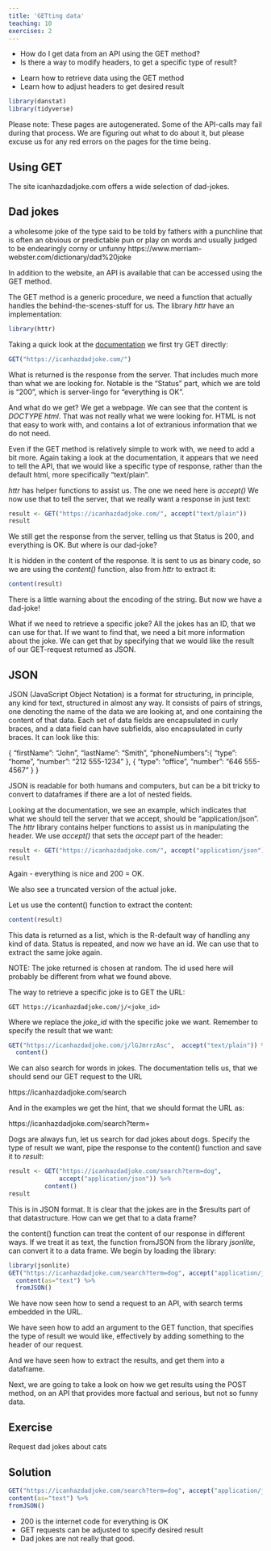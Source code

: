 ```yaml
---
title: 'GETting data'
teaching: 10
exercises: 2
---
```


:::::::::::::::::::::::::::::::::::::: questions 

- How do I get data from an API using the GET method?
- Is there a way to modify headers, to get a specific type of result?

::::::::::::::::::::::::::::::::::::::::::::::::

::::::::::::::::::::::::::::::::::::: objectives

- Learn how to retrieve data using the GET method
- Learn how to adjust headers to get desired result
::::::::::::::::::::::::::::::::::::::::::::::::

```r
library(danstat)
library(tidyverse)
```

Please note: These pages are autogenerated. Some of the API-calls may
fail during that process. We are figuring out what to do about it, but
please excuse us for any red errors on the pages for the time being.

## Using GET

The site icanhazdadjoke.com offers a wide selection of dad-jokes.

:::: callout

## Dad jokes
 a wholesome joke of the type said to be told by fathers with a punchline that is often an obvious or predictable pun or play on words and usually judged to be endearingly corny or unfunny
 https://www.merriam-webster.com/dictionary/dad%20joke

::::


In addition to the website, an API is available that can be accessed using the  GET method.

The GET method is a generic procedure, we need a function that actually handles the behind-the-scenes-stuff for us.
The library *httr* have an implementation:
```r
library(httr)
```

Taking a quick look at the [documentation](https://icanhazdadjoke.com/api) we first try GET directly:
```r
GET("https://icanhazdadjoke.com/")
```

What is returned is the response from the server. That includes much more than
what we are looking for. Notable is the "Status" part, which we are told is 
"200", which is server-lingo for "everything is OK".

And what do we get? We get a webpage. We can see that the content is 
*DOCTYPE html*. That was not really what we were looking for. HTML is not
 that easy to work with, and contains a lot of extranious information
that we do not  need.

Even if the GET method is relatively simple to work with, we need to add a 
bit more. Again taking a look at the documentation, it appears that we 
need to tell the API, that we would like a specific type of response, rather
than the default html, more specifically "text/plain". 

*httr* has helper functions to assist us. The one we need here is *accept()*
We now use that to tell the server, that we really want a response in just
text:
```r
result <- GET("https://icanhazdadjoke.com/", accept("text/plain")) 
result
```
We still get the response from the server, telling us that Status is 200, and
everything is OK. But where is our dad-joke?

It is hidden in the content of the response. It is sent to us as binary code,
so we are using the *content()* function, also from *httr* to extract it:

```r
content(result)
```

There is a little warning about the encoding of the string. But now we have a dad-joke!

What if we need to retrieve a specific joke? All the jokes has an ID, that 
we can use for that. If we want to find that, we need a bit more information about the joke. We can get that by specifying that we would like the result of our
GET-request returned as JSON. 

:::: callout

## JSON
JSON (JavaScript Object Notation) is a format for structuring, 
in principle, any kind for text, structured in almost any way.
It consists of pairs of strings, one denoting the name of the data we
are looking at, and one containing the content of that data. Each set of 
data fields are encapsulated in curly braces, and a data field can have 
subfields, also encapsulated in curly braces. It can look like this:

{
"firstName": "John",
"lastName": "Smith",
"phoneNumbers":{
  "type": "home",
  "number": "212 555-1234"
    },
    {
      "type": "office",
      "number": "646 555-4567"
    }
}

JSON is readable for both humans and computers, but can be a bit 
tricky to convert to dataframes if there are a lot of nested fields.

::::




Looking at the documentation, we see an example, which indicates that what 
we should tell the server that we accept, should be "application/json".
The *httr* library contains helper functions to assist us in manipulating the 
header. We use *accept()* that sets the *accept* part of the header:
```r
result <- GET("https://icanhazdadjoke.com/", accept("application/json")) 
result
```

Again - everything is nice and 200 = OK.

We also see a truncated version of the actual joke.

Let us use the content() function to extract the content:

```r
content(result)
```
This data is returned as a list, which is the R-default way of 
handling any kind of data.
Status is repeated, and now we have an id. We can use that to extract the 
same joke again.

NOTE: The joke returned is chosen at random. The id used here will probably 
be different from what we found above.

The way to retrieve a specific joke is to GET the URL:

`GET https://icanhazdadjoke.com/j/<joke_id>`

Where we replace the *joke_id* with the specific joke we want. Remember to
specify the result that we want:

```r
GET("https://icanhazdadjoke.com/j/lGJmrrzAsc",  accept("text/plain")) %>% 
  content()
```

We can also search for words in jokes. The documentation tells us, that we 
should send our GET request to the URL 

https://icanhazdadjoke.com/search

And in the examples we get the hint, that we should format the URL as:

https://icanhazdadjoke.com/search?term=<TERM>

Dogs are always fun, let us search for dad jokes about dogs. Specify the
type of result we want, pipe the response to the content() function and save 
it to *result*:

```r
result <- GET("https://icanhazdadjoke.com/search?term=dog",
              accept("application/json")) %>% 
          content()
result
```

This is in JSON format. It is clear that the jokes are in the $results part of that
datastructure. How can we get that to a data frame?

the content() function can treat the content of our response in different ways.
If we treat it as text, the function fromJSON from the library *jsonlite*, can 
convert it to a data frame. We begin by loading the library:

```r
library(jsonlite)
GET("https://icanhazdadjoke.com/search?term=dog", accept("application/json")) %>% 
  content(as="text") %>% 
  fromJSON()
```

We have now seen how to send a request to an API, with search terms 
embedded in the URL.

We have seen how to add an argument to the GET function, that specifies the
type of result we would like, effectively by adding something to the header
of our request.

And we have seen how to extract the results, and get them into a dataframe.

Next, we are going to take a look on how we get results using the POST method,
on an API that provides more factual and serious, but not so funny data.


:::: challenge
## Exercise
Request dad jokes about cats

:::: solution

## Solution

```r
GET("https://icanhazdadjoke.com/search?term=dog", accept("application/json")) %>% 
content(as="text") %>% 
fromJSON()
```

::::

::::


::::::::::::::::::::::::::::::::::::: keypoints 

- 200 is the internet code for everything is OK
- GET requests can be adjusted to specify desired result
- Dad jokes are not really that good.

::::::::::::::::::::::::::::::::::::::::::::::::

